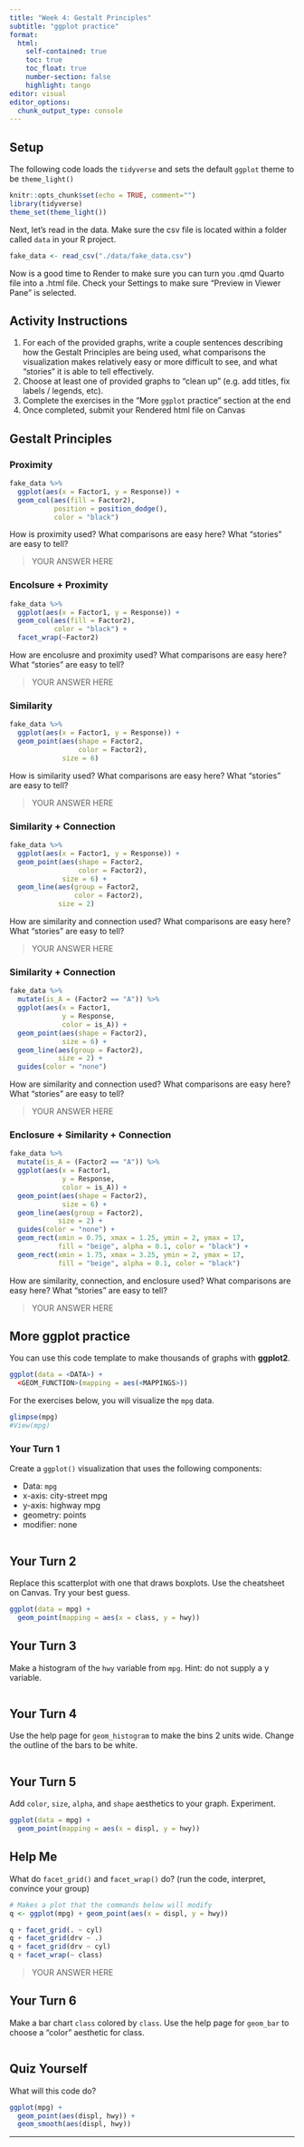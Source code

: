 ```yaml
---
title: "Week 4: Gestalt Principles"
subtitle: "ggplot practice"
format: 
  html:
    self-contained: true
    toc: true
    toc_float: true
    number-section: false
    highlight: tango
editor: visual
editor_options: 
  chunk_output_type: console
---
```


## Setup

The following code loads the `tidyverse` and sets the default `ggplot` theme to be `theme_light()`

```r
knitr::opts_chunk$set(echo = TRUE, comment="")
library(tidyverse)
theme_set(theme_light())
```

Next, let's read in the data. Make sure the csv file is located within a folder called `data` in your R project.  

```r
fake_data <- read_csv("./data/fake_data.csv")
```

Now is a good time to Render to make sure you can turn you .qmd Quarto file into a .html file. Check your Settings to make sure "Preview in Viewer Pane" is selected. 

## Activity Instructions

1. For each of the provided graphs, write a couple sentences describing how the Gestalt Principles are being used, what comparisons the visualization makes relatively easy or more difficult to see, and what "stories" it is able to tell effectively. 
2. Choose at least one of provided graphs to "clean up" (e.g. add titles, fix labels / legends, etc). 
3. Complete the exercises in the "More `ggplot` practice" section at the end
4. Once completed, submit your Rendered html file on Canvas


## Gestalt Principles

### Proximity  

```r
fake_data %>% 
  ggplot(aes(x = Factor1, y = Response)) +
  geom_col(aes(fill = Factor2), 
           position = position_dodge(),
           color = "black") 
```

How is proximity used? What comparisons are easy here? What "stories" are easy to tell?

> YOUR ANSWER HERE

### Encolsure + Proximity 

```r
fake_data %>% 
  ggplot(aes(x = Factor1, y = Response)) +
  geom_col(aes(fill = Factor2),
           color = "black") +
  facet_wrap(~Factor2) 
```

How are encolusre and proximity used? What comparisons are easy here? What "stories" are easy to tell?

> YOUR ANSWER HERE

### Similarity  

```r
fake_data %>% 
  ggplot(aes(x = Factor1, y = Response)) +
  geom_point(aes(shape = Factor2,
                 color = Factor2), 
             size = 6)
```

How is similarity used? What comparisons are easy here? What "stories" are easy to tell?

> YOUR ANSWER HERE

### Similarity + Connection

```r
fake_data %>% 
  ggplot(aes(x = Factor1, y = Response)) +
  geom_point(aes(shape = Factor2,
                 color = Factor2), 
             size = 6) +
  geom_line(aes(group = Factor2,
                color = Factor2), 
            size = 2) 
```

How are similarity and connection used? What comparisons are easy here? What "stories" are easy to tell?

> YOUR ANSWER HERE

### Similarity + Connection

```r
fake_data %>% 
  mutate(is_A = (Factor2 == "A")) %>% 
  ggplot(aes(x = Factor1, 
             y = Response, 
             color = is_A)) +
  geom_point(aes(shape = Factor2), 
             size = 6) +
  geom_line(aes(group = Factor2), 
            size = 2) +
  guides(color = "none")
```

How are similarity and connection used? What comparisons are easy here? What "stories" are easy to tell?

> YOUR ANSWER HERE

### Enclosure + Similarity + Connection

```r
fake_data %>% 
  mutate(is_A = (Factor2 == "A")) %>% 
  ggplot(aes(x = Factor1, 
             y = Response, 
             color = is_A)) +
  geom_point(aes(shape = Factor2), 
             size = 6) +
  geom_line(aes(group = Factor2), 
            size = 2) +
  guides(color = "none") +
  geom_rect(xmin = 0.75, xmax = 1.25, ymin = 2, ymax = 17, 
            fill = "beige", alpha = 0.1, color = "black") +
  geom_rect(xmin = 1.75, xmax = 3.25, ymin = 2, ymax = 17, 
            fill = "beige", alpha = 0.1, color = "black")

```

How are similarity, connection, and enclosure used? What comparisons are easy here? What "stories" are easy to tell?

> YOUR ANSWER HERE

## More ggplot practice

You can use this code template to make thousands of graphs with **ggplot2**.

```r
ggplot(data = <DATA>) +
  <GEOM_FUNCTION>(mapping = aes(<MAPPINGS>))
```

For the exercises below, you will visualize the `mpg` data. 

```r
glimpse(mpg)
#View(mpg)
```


### Your Turn 1

Create a `ggplot()` visualization that uses the following components:

+ Data: `mpg`
+ x-axis: city-street mpg
+ y-axis: highway mpg
+ geometry: points
+ modifier: none

```r

```


## Your Turn 2

Replace this scatterplot with one that draws boxplots. Use the cheatsheet on Canvas. Try your best guess.

```r
ggplot(data = mpg) +
  geom_point(mapping = aes(x = class, y = hwy))
```


## Your Turn 3

Make a histogram of the `hwy` variable from `mpg`. Hint: do not supply a y variable.

```r

```

## Your Turn 4

Use the help page for `geom_histogram` to make the bins 2 units wide. Change the outline of the bars to be white. 

```r

```


## Your Turn 5

Add `color`, `size`, `alpha`, and `shape` aesthetics to your graph. Experiment.  

```r
ggplot(data = mpg) +
  geom_point(mapping = aes(x = displ, y = hwy))
```

## Help Me

What do `facet_grid()` and `facet_wrap()` do? 
(run the code, interpret, convince your group)

```r
# Makes a plot that the commands below will modify
q <- ggplot(mpg) + geom_point(aes(x = displ, y = hwy))

q + facet_grid(. ~ cyl)
q + facet_grid(drv ~ .)
q + facet_grid(drv ~ cyl)
q + facet_wrap(~ class)
```

> YOUR ANSWER HERE

## Your Turn 6

Make a bar chart `class` colored by `class`. Use the help page for `geom_bar` to choose a "color" aesthetic for class.

```r

```

## Quiz Yourself

What will this code do?

```r
ggplot(mpg) + 
  geom_point(aes(displ, hwy)) +
  geom_smooth(aes(displ, hwy))
```


***



